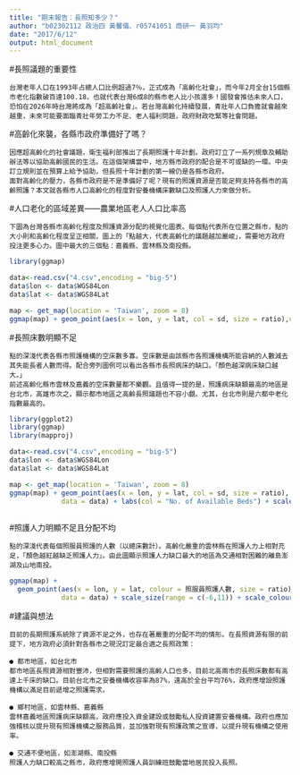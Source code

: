 ```yaml
---
title: "期末報告：長照知多少？"
author: "b02302112 政治四 黃馨儀、r05741051 商研一 黃羽均"
date: "2017/6/12"
output: html_document
---
```

#長照議題的重要性

    台灣老年人口在1993年占總人口比例超過7％，正式成為「高齡化社會」，而今年2月全台15個縣市老化指數破百達100.18，也就代表台灣6成8的縣市老人比小孩還多！國發會推估未來人口，恐怕在2026年時台灣將成為「超高齡社會」。若台灣高齡化持續發展，青壯年人口負擔就會越來越重，未來可能要面臨青壯年勞工力不足、老人福利問題，政府財政吃緊等社會問題。



#高齡化來襲，各縣市政府準備好了嗎？

    因應超高齡化的社會議題，衛生福利部推出了長期照護十年計劃。政府訂立了一系列規章及輔助辦法等以協助高齡國民的生活。在這個架構當中，地方縣市政府的配合是不可或缺的一環。中央訂立規則並在預算上給予協助，但長照十年計劃的第一線仍是各縣市政府。
    面對高齡化的壓力，各縣市政府是不是準備好了呢？現有的照護資源是否能足夠支持各縣市的高齡照護？本文就各縣市人口高齡化的程度對安養機構床數缺口及照護人力來做分析。
	
	
	
#人口老化的區域差異——農業地區老人人口比率高

    下圖為台灣各縣市高齡化程度及照護資源分配的視覺化圖表。每個點代表所在位置之縣市，點的大小則和高齡化程度呈正相關，圖上的「點越大，代表高齡化的議題越加嚴峻」，需要地方政府投注更多心力。圖中最大的三個點：嘉義縣、雲林縣及南投縣。
	
```r
library(ggmap)

data<-read.csv("4.csv",encoding = "big-5")
data$lon <- data$WGS84Lon
data$lat <- data$WGS84Lat

map <- get_map(location = 'Taiwan', zoom = 8)
ggmap(map) + geom_point(aes(x = lon, y = lat, col = sd, size = ratio),colour = "darkgreen", data = data) + scale_size(range = c(-8,11))
```



#長照床數明顯不足

    點的深淺代表各縣市照護機構的空床數多寡。空床數是由該縣市各照護機構所能容納的人數減去其失能長者人數而得。配合旁列圖例可以看出各縣市長照病床的缺口。「顏色越深病床缺口越大。」
    前述高齡化縣市雲林及嘉義的空床數量都不樂觀。且值得一提的是，照護病床缺額最高的地區是台北市，高雄市次之，顯示都市地區之高齡長照議題也不容小覷。尤其，台北市則是六都中老化指數最高的。
	
```r
library(ggplot2)
library(ggmap)
library(mapproj)

data<-read.csv("4.csv",encoding = "big-5")
data$lon <- data$WGS84Lon
data$lat <- data$WGS84Lat

map <- get_map(location = 'Taiwan', zoom = 8)
ggmap(map) + geom_point(aes(x = lon, y = lat, col = sd, size = ratio),
             data = data) + labs(col = "No. of Available Beds") + scale_size(range = c(-6,11)) + scale_colour_gradient(high = "red")
             
```



#照護人力明顯不足且分配不均

    點的深淺代表每個照服員照護的人數（以總床數計）。高齡化嚴重的雲林縣在照護人力上相對充足，「顏色越紅越缺乏照護人力」。由此圖顯示照護人力缺口最大的地區為交通相對困難的離島澎湖及山地南投。

```r
ggmap(map) + 
  geom_point(aes(x = lon, y = lat, colour = 照服員照護人數, size = ratio),
             data = data) + scale_size(range = c(-6,11)) + scale_colour_gradient(low = "yellow", high = "red")+ labs(col = "No. of people to take care of")
```


#建議與想法

    目前的長期照護系統除了資源不足之外，也存在著嚴重的分配不均的情形。在長照資源有限的前提下，地方政府必須針對各縣市之現況訂定最合適之長照政策：

    ● 都市地區，如台北市
    都市地區長照資源相對豐沛，但相對需要照護的高齡人口也多，目前北高兩市的長照床數都有高達上千床的缺口。目前台北市之安養機構收容率為87%，遠高於全台平均76%，政府應增設照護機構以滿足目前遞增之照護需求。

    ● 鄉村地區，如雲林縣、嘉義縣
    雲林嘉義地區照護病床缺額高，政府應投入資金建設或鼓勵私人投資建置安養機構。政府也應加強稽核以提升現有照護機構之服務品質，並加強對現有照護政策之宣導，以提升現有機構之使用率。

    ● 交通不便地區，如澎湖縣、南投縣
    照護人力缺口較高之縣市，政府應增開照護人員訓練班鼓勵當地居民投入長照。
    
	